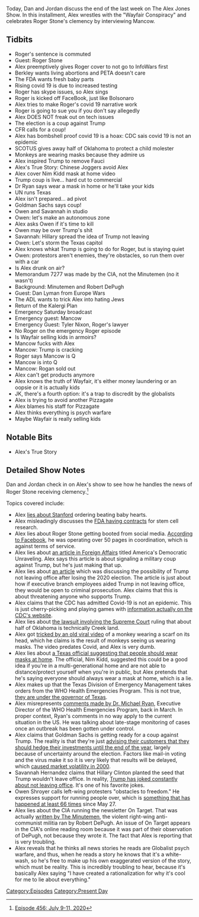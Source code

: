 {{Episode
    | title             = July 9-11, 2020
    | caption           = [https://knowledgefight.libsyn.com/456-july-9-11-2020 Listen to this episode on Libsyn]
    | episodeNumber     = 456
    | length            = 02:27:37
    | airDate           = July 13, 2020
    | coverageStartDate = July 9, 2020
    | coverageEndDate   = July 11, 2020
    | episodeType       = [[:Category:Present Day|Present Day]]
    | appearance        = [[Roger Stone]], [[Jair Bolsonaro]], [[Anthony Fauci]], [[Nim Kidd]], [[Owen Shroyer]], [[Savannah Hernandez]], [[Robert DePugh]], [[Dan Lyman]], [[Mancow]], [[Tyler Nixon]]
    | previousEpisode   = [[455: July 7-8, 2020]]
    | nextEpisode       = [[457: July 12-13, 2020]]
}}

{{Stub}}

Today, Dan and Jordan discuss the end of the last week on The Alex Jones Show. In this installment, Alex wrestles with the "Wayfair Conspiracy" and celebrates Roger Stone's clemency by interviewing Mancow.

==Tidbits==

*Roger's sentence is commuted
*Guest: Roger Stone
*Alex preemptively gives Roger cover to not go to InfoWars first
*Berkley wants living abortions and PETA doesn't care
*The FDA wants fresh baby parts
*Rising covid 19 is due to increased testing
*Roger has skype issues, so Alex sings
*Roger is kicked off FaceBook, just like Bolsonaro
*Alex tries to make Roger's covid 19 narrative work
*Roger is going to sue you if you don't say allegedly
*Alex DOES NOT freak out on tech issues
*The election is a coup against Trump
*CFR calls for a coup!
*Alex has bombshell proof covid 19 is a hoax: CDC sais covid 19 is not an epidemic
*SCOTUS gives away half of Oklahoma to protect a child molester
*Monkeys are wearing masks because they admire us
*Alex inspired Trump to remove Fauci
*Alex's True Story: Chinese Joggers avoid Alex
*Alex cover Nim Kidd mask at home video
*Trump coup is live... hard cut to commercial
*Dr Ryan says wear a mask in home or he'll take your kids
*UN runs Texas
*Alex isn't prepared... ad pivot
*Goldman Sachs says coup!
*Owen and Savannah in studio
*Owen: let's make an autonomous zone
*Alex asks Owen if it's time to kill
*Owen may be over Trump's shit
*Savannah: Hillary spread the idea of Trump not leaving
*Owen: Let's storm the Texas capitol
*Alex knows whkat Trump is going to do for Roger, but is staying quiet
*Owen: protestors aren't enemies, they're obstacles, so run them over with a car
*Is Alex drunk on air?
*Memorandum 7277 was made by the CIA, not the Minutemen (no it wasn't)
*Background: Minutemen and Robert DePugh
*Guest: Dan Lyman from Europe Wars
*The ADL wants to trick Alex into hating Jews
*Return of the Kalergi Plan
*Emergency Saturday broadcast
*Emergency guest: Mancow
*Emergency Guest: Tyler Nixon, Roger's lawyer
*No Roger on the emergency Roger episode
*Is Wayfair selling kids in armoirs?
*Mancow fucks with Alex
*Mancow: Trump is cracking
*Roger says Mancow is Q
*Mancow is into Q
*Mancow: Rogan sold out
*Alex can't get products anymore
*Alex knows the truth of Wayfair, it's either money laundering or an oopsie or it is actually kids
*JK, there's a fourth option: it's a trap to discredit by the globalists
*Alex is trying to avoid another Pizzagate
*Alex blames his staff for Pizzagate
*Alex thinks everything is psych warfare
*Maybe Wayfair is really selling kids

==Notable Bits==

*Alex's True Story

==Detailed Show Notes==

Dan and Jordan check in on Alex's show to see how he handles the news of Roger Stone receiving clemency.<ref>[https://knowledgefight.com/research/2020/7/20/episode-456-july-9-11-2020 Episode 456: July 9-11, 2020]</ref>

Topics covered include:

*Alex [https://www.snopes.com/fact-check/testimony-biotech-company/ lies about Stanford] ordering beating baby hearts.
*Alex misleadingly discusses the [https://www.texasrighttolife.com/newly-uncovered-documents-show-fda-spent-nearly-100000-on-baby-body-parts-to-make-humanized-mice/ FDA having contracts] for stem cell research.
*Alex lies about Roger Stone getting booted from social media. [https://www.bbc.com/news/technology-53347793 According to Facebook], he was operating over 50 pages in coordination, which is against terms of service.
*Alex lies about [https://www.foreignaffairs.com/articles/united-states/2020-06-15/americas-democratic-unraveling an article in Foreign Affairs] titled America's Democratic Unraveling. Alex says this article is about signaling a military coup against Trump, but he's just making that up.
*Alex lies about [https://www.stamfordadvocate.com/opinion/article/Trump-could-lose-and-not-leave-But-Cabinet-15396854.php an article] which was discussing the possibility of Trump not leaving office after losing the 2020 election. The article is just about how if executive branch employees aided Trump in not leaving office, they would be open to criminal prosecution. Alex claims that this is about threatening anyone who supports Trump.
*Alex claims that the CDC has admitted Covid-19 is not an epidemic. This is just cherry-picking and playing games with [https://www.cdc.gov/coronavirus/2019-ncov/covid-data/covidview/index.html information actually on the CDC's website].
*Alex lies about [https://www.npr.org/2020/07/09/889562040/supreme-court-rules-that-about-half-of-oklahoma-is-indian-land the lawsuit involving the Supreme Court] ruling that about half of Oklahoma is technically Creek land.
*Alex got [https://www.ndtv.com/offbeat/this-video-of-a-monkey-wearing-a-face-mask-will-leave-you-in-stitches-2259016 tricked by an old viral video] of a monkey wearing a scarf on its head, which he claims is the result of monkeys seeing us wearing masks. The video predates Covid, and Alex is very dumb.
*Alex lies about [https://news4sanantonio.com/news/local/tdem-you-should-consider-wearing-a-mask-even-when-youre-in-your-own-home a Texas official suggesting that people should wear masks at home]. The official, Nim Kidd, suggested this could be a good idea if you're in a multi-generational home and are not able to distance/protect yourself when you're in public, but Alex pretends that he's saying everyone should always wear a mask at home, which is a lie.
*Alex makes up that the Texas Division of Emergency Management takes orders from the WHO Health Emergencies Program. This is not true, [https://tdem.texas.gov/wp-content/uploads/2020/03/2020-Emergency-Management-Annex-ESF-5.pdf they are under the governor of Texas].
*Alex misrepresents [https://www.youtube.com/watch?v=2v3vlw14NbM comments made by Dr. Michael Ryan], Executive Director of the WHO Health Emergencies Program, back in March. In proper context, Ryan's comments in no way apply to the current situation in the US. He was talking about late-stage monitoring of cases once an outbreak has been gotten under control.
*Alex claims that Goldman Sachs is getting ready for a coup against Trump. The reality is that they're just [https://www.cnbc.com/2020/07/08/goldman-warns-delayed-election-results-this-november-similar-to-bush-gore-could-rock-the-market.html advising their customers that they should hedge their investments until the end of the year], largely because of uncertainty around the election. Factors like mail-in voting and the virus make it so it is very likely that results will be delayed, which [https://www.marketwatch.com/story/how-wall-street-reacts-to-election-recounts-2016-11-28 caused market volatility in 2000].
*Savannah Hernandez claims that Hillary Clinton planted the seed that Trump wouldn't leave office. In reality, [https://slate.com/news-and-politics/2020/02/trump-jokes-rigged-elections-chaos.html Trump has joked constantly about not leaving office]. It's one of his favorite jokes.
*Owen Shroyer calls left-wing protesters "obstacles to freedom." He expresses support for running people over, which is [https://www.usatoday.com/story/news/nation/2020/07/08/vehicle-ramming-attacks-66-us-since-may-27/5397700002/ something that has happened at least 66 times] since May 27.
*Alex lies about the CIA running the newsletter On Target. That was actually [https://www.columbiatribune.com/article/20090806/News/308069706 written by The Minutemen], the violent right-wing anti-communist militia ran by Robert DePugh. An issue of On Target appears in the CIA's online reading room because it was part of their observation of DePugh, not because they wrote it. The fact that Alex is reporting that is very troubling.
*Alex reveals that he thinks all news stories he reads are Globalist psych warfare, and thus, when he reads a story he knows that it's a white-wash, so he's free to make up his own exaggerated version of the story, which must be reality. This is incredibly troubling to hear, because it's basically Alex saying "I have created a rationalization for why it's cool for me to lie about everything."

[[Category:Episodes]]
[[Category:Present Day]]